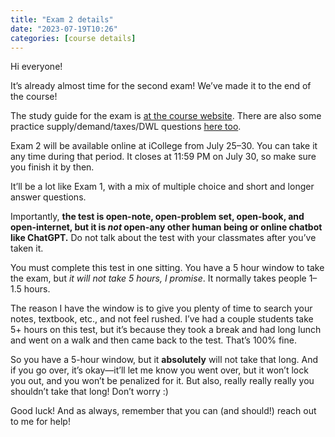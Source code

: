 ```yaml
---
title: "Exam 2 details"
date: "2023-07-19T10:26"
categories: [course details]
---
```


Hi everyone!

It's already almost time for the second exam! We've made it to the end of the course!

The study guide for the exam is [at the course website](/resource/exam2.qmd). There are also some practice supply/demand/taxes/DWL questions [here too](/resource/practice-questions.html#supply-demand-taxes-and-deadweight-loss).

Exam 2 will be available online at iCollege from July 25–30. You can take it any time during that period. It closes at 11:59 PM on July 30, so make sure you finish it by then.

It'll be a lot like Exam 1, with a mix of multiple choice and short and longer answer questions. 

Importantly, **the test is open-note, open-problem set, open-book, and open-internet, but it is *not* open-any other human being or online chatbot like ChatGPT.** Do not talk about the test with your classmates after you’ve taken it. 

You must complete this test in one sitting. You have a 5 hour window to take the exam, but *it will not take 5 hours, I promise*. It normally takes people 1–1.5 hours. 

The reason I have the window is to give you plenty of time to search your notes, textbook, etc., and not feel rushed. I’ve had a couple students take 5+ hours on this test, but it’s because they took a break and had long lunch and went on a walk and then came back to the test. That’s 100% fine. 

So you have a 5-hour window, but it **absolutely** will not take that long. And if you go over, it's okay—it'll let me know you went over, but it won't lock you out, and you won't be penalized for it. But also, really really really you shouldn't take that long! Don’t worry :) 

Good luck! And as always, remember that you can (and should!) reach out to me for help!
